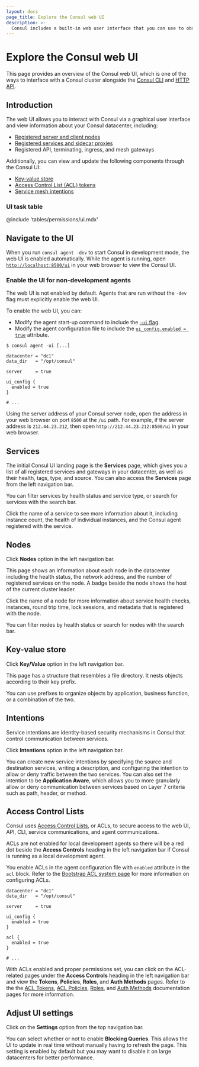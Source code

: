 ```yaml
---
layout: docs
page_title: Explore the Consul web UI
description: >-
  Consul includes a built-in web user interface that you can use to observe services and manage datacenter operations.
---
```


# Explore the Consul web UI

This page provides an overview of the Consul web UI, which is one of the ways to interface with a Consul cluster alongside the [Consul CLI](/consul/commands) and [HTTP API](/consul/api-docs).

## Introduction

The web UI allows you to interact with Consul via a graphical user interface and view information about your Consul datacenter, including:

- [Registered server and client nodes](#nodes)
- [Registered services and sidecar proxies](#services)
- Registered API, terminating, ingress, and mesh gateways

Additionally, you can view and update the following components through the Consul UI:

- [Key-value store](#key-value-store)
- [Access Control List (ACL) tokens](#acl-tokens)
- [Service mesh intentions](#intentions)

### UI task table

@include 'tables/permissions/ui.mdx'

## Navigate to the UI

When you run `consul agent -dev` to start Consul in development mode, the web UI is enabled automatically. While the agent is running, open [`http://localhost:8500/ui`](http://localhost:8500/ui) in your web browser to view the Consul UI.

### Enable the UI for non-development agents

The web UI is not enabled by default. Agents that are run without the `-dev` flag must explicitly enable the web UI.

To enable the web UI, you can: 

- Modify the agent start-up command to include the [`-ui` flag](/consul/docs/reference-cli/agent#ui-options).
- Modify the agent configuration file to include the [`ui_config.enabled = true`](/consul/docs/reference/agent#ui_config_enabled) attribute.

<Tabs>

<Tab heading="Modify the agent start-up command" group="command">

```shell-session
$ consul agent -ui [...]
```

</Tab>

<Tab heading="Modify the agent configuration file" group="agent-config-file">

<CodeBlockConfig filename="agent-config.hcl" highlight="6-8">

```hcl
datacenter = "dc1"
data_dir   = "/opt/consul"

server     = true

ui_config {
  enabled = true
}

# ...
```

</CodeBlockConfig>

</Tab>

</Tabs>

Using the server address of your Consul server node, open the address in your web browser on port `8500` at the `/ui` path. For example, if the server address is `212.44.23.212`, then open `http://212.44.23.212:8500/ui` in your web browser.

## Services

The initial Consul UI landing page is the **Services** page, which gives you a list of all registered services and gateways in your datacenter, as well as their health, tags, type, and source. You can also access the **Services** page from the left navigation bar.

You can filter services by health status and service type, or search for services with the search bar.

Click the name of a service to see more information about it, including instance count, the health of individual instances, and the Consul agent registered with the service.

## Nodes

Click **Nodes** option in the left navigation bar.

This page shows an information about each node in the datacenter including the health status, the network address, and the number of registered services on the node. A badge beside the node shows the host of the current cluster leader.

Click the name of a node for more information about service health checks, instances, round trip time, lock sessions, and metadata that is registered with the node.

You can filter nodes by health status or search for nodes with the search bar.

## Key-value store

Click **Key/Value** option in the left navigation bar.

This page has a structure that resembles a file directory. It nests objects according to their key prefix.

You can use prefixes to organize objects by application, business function, or a combination of the two.

## Intentions

Service intentions are identity-based security mechanisms in Consul that control communication between services.

Click **Intentions** option in the left navigation bar.

You can create new service intentions by specifying the source and destination services, writing a description, and configuring the intention to allow or deny traffic between the two services. You can also set the intention to be **Application Aware**, which allows you to more granularly allow or deny communication between services based on Layer 7 criteria such as path, header, or method.

## Access Control Lists

Consul uses [Access Control Lists](/consul/docs/secure/acl), or ACLs, to secure access to the web UI, API, CLI, service communications, and agent communications.

ACLs are not enabled for local development agents so there will be a red dot beside the **Access Controls** heading in the left navigation bar if Consul is running as a local development agent.

You enable ACLs in the agent configuration file with `enabled` attribute in the `acl` block. Refer to the [Bootstrap ACL system page](/consul/docs/secure/acl/bootstrap) for more information on configuring ACLs.

<CodeBlockConfig filename="agent-config.hcl" highlight="10-12">

```hcl
datacenter = "dc1"
data_dir   = "/opt/consul"

server     = true

ui_config {
  enabled = true
}

acl {
  enabled = true
}

# ...

```

</CodeBlockConfig>

With ACLs enabled and proper permissions set, you can click on the ACL-related pages under the **Access Controls** heading in the left navigation bar and view the **Tokens**, **Policies**, **Roles**, and **Auth Methods** pages. Refer to the the [ACL Tokens](/consul/docs/secure/acl/token), [ACL Policies](/consul/docs/secure/acl/policy), [Roles](/consul/docs/secure/acl/role), and [Auth Methods](/consul/docs/secure/acl/auth-method) documentation pages for more information.

## Adjust UI settings

Click on the **Settings** option from the top navigation bar.

You can select whether or not to enable **Blocking Queries**. This allows the UI to update in real time without manually having to refresh the page. This setting is enabled by default but you may want to disable it on large datacenters for better performance.